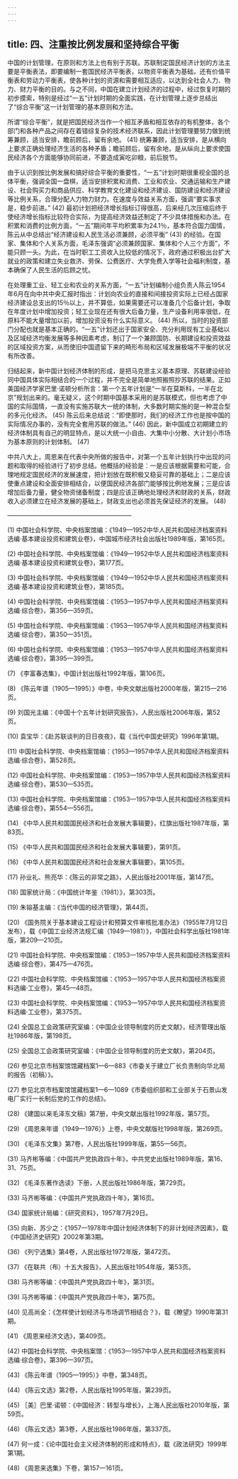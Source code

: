 ```yaml
---
---
---
```

title: 四、注重按比例发展和坚持综合平衡
---




中国的计划管理，在原则和方法上也有别于苏联。苏联制定国民经济计划的方法主要是平衡表法，即要编制一套国民经济平衡表，以物资平衡表为基础，还有价值平衡表和劳动力平衡表，使各种计划的资源和需要相互适应，以达到全社会人力、物力、财力平衡的目的。与之不同，中国在建立计划经济的过程中，经过恢复时期的初步摸索，特别是经过“一五”计划时期的全面实践，在计划管理上逐步总结出了“综合平衡”这一计划管理的基本原则和方法。

所谓“综合平衡”，就是把国民经济当作一个相互矛盾和相互依存的有机整体，各个部门和各种产品之间存在着错综复杂的技术经济联系，因此计划管理要努力做到统筹兼顾，适当安排，瞻前顾后，留有余地。 (41) 统筹兼顾，适当安排，是从横向上要求正确处理经济生活的各种矛盾；瞻前顾后，留有余地，是从纵向上要求使国民经济各个方面能够协同前进，不要造成寅吃卯粮，前后脱节。

由于认识到按比例发展和搞好综合平衡的重要性，“一五”计划时期很重视全国的总体平衡，强调全国一盘棋，适当安排积累和消费、工业和农业、交通运输和生产建设、社会购买力和商品供应、科学教育文化建设和经济建设、国防建设和经济建设等比例关系，合理分配人力物力财力。在速度与效益关系方面，强调“要实事求是，稳步前进。” (42) 最初计划把经济增长指标订得很高，后来经几次压缩后终于使经济增长指标比较符合实际，为提高经济效益还制定了不少具体措施和办法。在积累和消费的比例方面，“一五”期间年平均积累率为24.1％，基本符合国力国情，陈云从中总结出“经济建设和人民生活必须兼顾，必须平衡” (43) 的经验。在国家、集体和个人关系方面，毛泽东强调“必须兼顾国家、集体和个人三个方面”，不能只顾一头。为此，在当时职工工资收入比较低的情况下，政府通过积极出台扩大就业的政策和建立失业救济、劳保、公费医疗、大学免费入学等社会福利制度，基本确保了人民生活的后顾之忧。

在处理重工业、轻工业和农业的关系方面，“一五”计划编制小组负责人陈云1954年6月在向中共中央汇报时指出：计划向农业的直接和间接投资实际上已经占国家经济建设总支出的15％以上，并不算低，如果需要还可以准备几个后备计划，争取在年度计划中增加投资；轻工业现在还有很大后备力量，生产设备利用率很低，在原料不能大量增加以前，增加投资没有什么实际意义。 (44) 所以，当时的投资部门分配也就是基本正确的。“一五”计划还出于国家安全、充分利用现有工业基础以及区域经济均衡发展等多种因素考虑，制订了一个兼顾国防、长期建设和投资效益的区域投资方案，从而使旧中国遗留下来的畸形布局和区域发展极端不平衡的状况有所改善。

归结起来，新中国计划经济体制的形成，是把马克思主义基本原理、苏联建设经验同中国具体实际相结合的一个过程，并不完全是简单地照搬照抄苏联的结果。正如美国经济学家巴里·诺顿分析所言：第一个五年计划是“一半在莫斯科，一半在北京”规划出来的。毫无疑义，这个时期中国基本采用的是苏联模式，但也考虑了中国的实际国情，一直没有实施苏联大一统的体制，大多数时期实施的是一种混合型的多元化经济。 (45) 陈云后来总结说：“即使那时，我们的经济工作也是按中国的实际情况办事的，没有完全套用苏联的做法。” (46) 因此，新中国成立初期建立的经济体制具有自己的明显特点，是以大统一小自由、大集中小分散、大计划小市场为基本原则的计划体制。 (47)

中共八大上，周恩来在代表中央所做的报告中，对第一个五年计划执行中出现的问题和取得的经验进行了初步总结。他概括的经验是：一是应该根据需要和可能，合理地规定国民经济的发展速度，把计划放在既积极又稳妥可靠的基础上；二是应该使重点建设和全面安排相结合，以便国民经济各部门能够按比例地发展；三是应该增加后备力量，健全物资储备制度；四是应该正确地处理经济和财政的关系，财政收入必须建立在经济发展的基础上，财政支出也必须首先保证经济的发展。 (48)




————————————————————

(1) 中国社会科学院、中央档案馆编：《1949—1952中华人民共和国经济档案资料选编·基本建设投资和建筑业卷》，中国城市经济社会出版社1989年版，第165页。

(2) 中国社会科学院、中央档案馆编：《1949—1952中华人民共和国经济档案资料选编·基本建设投资和建筑业卷》，第177页。

(3) 中国社会科学院、中央档案馆编：《1949—1952中华人民共和国经济档案资料选编·基本建设投资和建筑业卷》，第185页。

(4) 中国社会科学院、中央档案馆编：《1953—1957中华人民共和国经济档案资料选编·综合卷》，第356—359页。

(5) 中国社会科学院、中央档案馆编：《1953—1957中华人民共和国经济档案资料选编·综合卷》，第350—351页。

(6) 中国社会科学院、中央档案馆编：《1953—1957中华人民共和国经济档案资料选编·综合卷》，第395—399页。

(7) 《李富春选集》，中国计划出版社1992年版，第106页。

(8) 《陈云年谱（1905—1995）》中卷，中央文献出版社2000年版，第215—216页。

(9) 刘国光主编：《中国十个五年计划研究报告》，人民出版社2006年版，第52页。

(10) 袁宝华：《赴苏联谈判的日日夜夜》，载《当代中国史研究》1996年第1期。

(11) 中国社会科学院、中央档案馆编：《1953—1957中华人民共和国经济档案资料选编·综合卷》，第528页。

(12) 中国社会科学院、中央档案馆编：《1953—1957中华人民共和国经济档案资料选编·综合卷》，第530—535页。

(13) 中国社会科学院、中央档案馆编：《1953—1957中华人民共和国经济档案资料选编·综合卷》，第554—556页。

(14) 《中华人民共和国国民经济和社会发展大事辑要》，红旗出版社1987年版，第83页。

(15) 《中华人民共和国国民经济和社会发展大事辑要》，第91页。

(16) 《中华人民共和国国民经济和社会发展大事辑要》，第105页。

(17) 孙业礼、熊亮华：《陈云的非常之路》，人民出版社2001年版，第147页。

(18) 国家统计局：《中国统计年鉴（1981）》，第303页。

(19) 朱镕基主编：《当代中国的经济管理》，第44页。

(20) 《国务院关于基本建设工程设计和预算文件审核批准办法》（1955年7月12日发布），载《中国工业经济法规汇编（1949—1981）》，中国社会科学出版社1981年版，第209—210页。

(21) 中国社会科学院、中央档案馆编：《1953—1957中华人民共和国经济档案资料选编·综合卷》，第475—476页。

(22) 中国社会科学院、中央档案馆编：《1953—1957中华人民共和国经济档案资料选编·工业卷》，第45—48页。

(23) 中国社会科学院、中央档案馆编：《1953—1957中华人民共和国经济档案资料选编·工业卷》，第375页。

(24) 全国总工会政策研究室编：《中国企业领导制度的历史文献》，经济管理出版社1986年版，第198页。

(25) 全国总工会政策研究室编：《中国企业领导制度的历史文献》，第204页。

(26) 参见北京市档案馆馆藏档案1—6—883《市委关于建立厂长负责制向华北局的报告（初稿）》。

(27) 参见北京市档案馆馆藏档案1—6—1089《市委组织部和工业部关于石景山发电厂实行一长制后党的工作的总结》。

(28) 《建国以来毛泽东文稿》第7册，中央文献出版社1992年版，第57页。

(29) 《周恩来年谱（1949—1976）》上卷，中央文献版社1998年版，第269页。

(30) 《毛泽东文集》第7卷，人民出版社1999年版，第55—56页。

(31) 马齐彬等编：《中国共产党执政四十年》，中共党史出版社1989年版，第16、31、75页。

(32) 《毛泽东著作选读》下册，人民出版社1986年版，第729页。

(33) 马齐彬等编：《中国共产党执政四十年》，第16页。

(34) 国家统计局编：《研究资料》，1957年7月29日。

(35) 向新、苏少之：《1957—1978年中国计划经济体制下的非计划经济因素》，载《中国经济史研究》2002年第3期。

(36) 《列宁选集》第4卷，人民出版社1972年版，第472页。

(37) 《在联共（布）十五大报告》，人民出版社1954年版，第53页。

(38) 马齐彬等编：《中国共产党执政四十年》，第31页。

(39) 马齐彬等编：《中国共产党执政四十年》，第75页。

(40) 见高尚全：《怎样使计划经济与市场调节相结合？》，载《瞭望》1990年第31期。

(41) 《周恩来经济文选》，第409页。

(42) 中国社会科学院、中央档案馆：《1953—1957中华人民共和国经济档案资料选编·综合卷》，第396—397页。

(43) 《陈云年谱（1905—1995）》中卷，第348页。

(44) 《陈云文选》第2卷，人民出版社1995年版，第239页。

(45) ［美］巴里·诺顿：《中国经济：转型与增长》，上海人民出版社2010年版，第59页。

(46) 《陈云文选》第3卷，人民出版社1986年版，第337页。

(47) 何一成：《论中国社会主义经济体制的形成和特点》，载《政法研究》1999年第1期。

(48) 《周恩来选集》下卷，第157—161页。